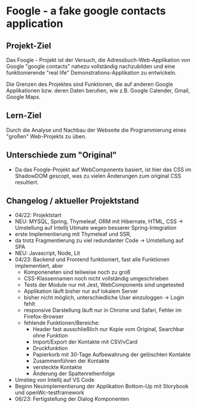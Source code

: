 
<Meta title="Description" />

<style>
  {`
  
  `} 
</style>

# Foogle - a fake google contacts application

## Projekt-Ziel

Das Foogle - Projekt ist der Versuch, die Adressbuch-Web-Applikation von Google "google contacts" nahezu vollständig nachzubilden und eine funktionierende "real life" Demonstrations-Applikation zu entwickeln.

Die Grenzen des Projektes sind Funktionen, die auf anderen Google Applikationen bzw. deren Daten beruhen, wie z.B. Google Calender, Gmail, Google Maps.


## Lern-Ziel

Durch die Analyse und Nachbau der Webseite die Programmierung eines "großen" Web-Projekts zu üben.


## Unterschiede zum "Original"

- Da das Foogle-Projekt auf WebComponents basiert, ist hier das CSS im ShadowDOM gescopt, was zu vielen Änderungen zum original CSS resultiert.

## Changelog / aktueller Projektstand



- 04/22: Projektstart
- NEU: MYSQL, Spring, Thymeleaf, ORM mit Hibernate, HTML, CSS -> Umstellung auf Intellij Utimate wegen besserer Spring-Integration
- erste Implementierung mit Thymeleaf und SSR,
- da trotz Fragmentierung zu viel redundanter Code -> Umstellung auf SPA
- NEU: Javascript, Node, Lit
- 04/23: Backend und Frontend funktioniert, fast alle Funktionen implementiert, aber 
    - Komponeneten sind teilweise noch zu groß
    - CSS-Klassennamen noch nicht vollständig umgeschrieben
    - Tests der Module nur mit Jest, WebComponents sind ungetested
    - Applikation läuft bisher nur auf lokalem Server
    - bisher nicht möglich, unterschiedliche User einzuloggen -> Login fehlt
    - responsive Darstellung läuft nur in Chrome und Safari, Fehler im Firefox-Browser
    - fehlende Funktionen/Bereiche:
      - Header fast ausschließlich nur Kopie vom Original, Searchbar ohne Funktion
      - Import/Export der Kontakte mit CSV/vCard
      - Druckfunktion
      - Papierkorb mit 30-Tage Aufbewahrung der gelöschten Kontakte
      - Zusammenführen der Kontakte
      - versteckte Kontakte
      - Änderung der Spaltenreihenfolge
- Umstieg von Intellij auf VS Code
- Beginn Neuimplementierung der Applikation Bottom-Up mit Storybook und openWc-testframework
- 06/23: Fertigstellung der Dialog Komponenten

